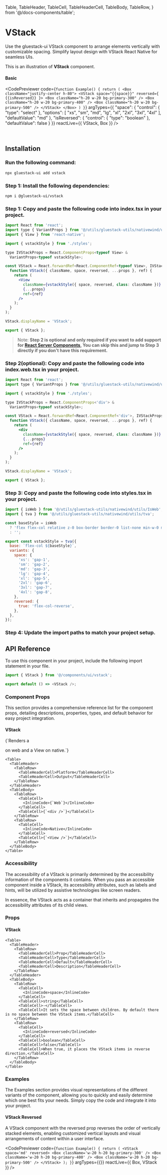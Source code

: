 

  Table,
  TableHeader,
  TableCell,
  TableHeaderCell,
  TableBody,
  TableRow,
} from '@/docs-components/table';

# VStack

Use the gluestack-ui VStack component to arrange elements vertically with customizable spacing. Simplify layout design with VStack React Native for seamless UIs.

This is an illustration of **VStack** component.


  #### Basic

  
  
  <CodePreviewer
  code={`function Example() {
  return (
    <Box className="justify-center h-80">
      <VStack space="{{space}}" reversed={ {{isReversed}} }>
        <Box className="h-20 w-20 bg-primary-300" />
        <Box className="h-20 w-20 bg-primary-400" />
        <Box className="h-20 w-20 bg-primary-500" />
      </VStack>
    </Box>
  )
}`}
  argTypes={{
  "space": {
    "control": {
      "type": "select"
    },
    "options": [
      "xs",
      "sm",
      "md",
      "lg",
      "xl",
      "2xl",
      "3xl",
      "4xl"
    ],
    "defaultValue": "md"
  },
  "isReversed": {
    "control": {
      "type": "boolean"
    },
    "defaultValue": false
  }
}}
  reactLive={{ VStack, Box }}
/>

<br />

## Installation

<Tabs>
  <TabItem label="CLI">
     
### Run the following command:
  ```bash
  npx gluestack-ui add vstack
  ```
</TabItem>
<TabItem label="Manual">

### Step 1: Install the following dependencies:

```bash
npm i @gluestack-ui/vstack
```

### Step 1: Copy and paste the following code into index.tsx in your project.

```jsx
import React from 'react';
import type { VariantProps } from '@/utils/gluestack-utils/nativewind/utils';
import { View } from 'react-native';

import { vstackStyle } from './styles';

type IVStackProps = React.ComponentProps<typeof View> &
  VariantProps<typeof vstackStyle>;

const VStack = React.forwardRef<React.ComponentRef<typeof View>, IVStackProps>(
  function VStack({ className, space, reversed, ...props }, ref) {
    return (
      <View
        className={vstackStyle({ space, reversed, class: className })}
        {...props}
        ref={ref}
      />
    );
  }
);

VStack.displayName = 'VStack';

export { VStack };

```

> Note: **Step 2 is optional and only required if you want to add support for [React Server Components](https://vercel.com/blog/understanding-react-server-components), You can skip this and jump to Step 3 directly if you don't have this requirement.**

### Step 2(optional): Copy and paste the following code into index.web.tsx in your project.

```jsx
import React from 'react';
import type { VariantProps } from '@/utils/gluestack-utils/nativewind/utils';

import { vstackStyle } from './styles';

type IVStackProps = React.ComponentProps<'div'> &
  VariantProps<typeof vstackStyle>;

const VStack = React.forwardRef<React.ComponentRef<'div'>, IVStackProps>(
  function VStack({ className, space, reversed, ...props }, ref) {
    return (
      <div
        className={vstackStyle({ space, reversed, class: className })}
        {...props}
        ref={ref}
      />
    );
  }
);

VStack.displayName = 'VStack';

export { VStack };

```

### Step 3: Copy and paste the following code into styles.tsx in your project.

```jsx
import { isWeb } from '@/utils/gluestack-utils/nativewind/utils/IsWeb';
import { tva } from '@/utils/gluestack-utils/nativewind/utils/tva';

const baseStyle = isWeb
  ? 'flex flex-col relative z-0 box-border border-0 list-none min-w-0 min-h-0 bg-transparent items-stretch m-0 p-0 text-decoration-none'
  : '';

export const vstackStyle = tva({
  base: `flex-col ${baseStyle}`,
  variants: {
    space: {
      'xs': 'gap-1',
      'sm': 'gap-2',
      'md': 'gap-3',
      'lg': 'gap-4',
      'xl': 'gap-5',
      '2xl': 'gap-6',
      '3xl': 'gap-7',
      '4xl': 'gap-8',
    },
    reversed: {
      true: 'flex-col-reverse',
    },
  },
});

```

### Step 4: Update the import paths to match your project setup.

</TabItem>
</Tabs>

## API Reference

To use this component in your project, include the following import statement in your file.

```ts
import { VStack } from '@/components/ui/vstack';
```

```ts
export default () => <VStack />;
```

### Component Props

This section provides a comprehensive reference list for the component props, detailing descriptions, properties, types, and default behavior for easy project integration.

#### VStack

<p>{`Renders a <div /> on web and a View on native.`}</p>

    <Table>
      <TableHeader>
        <TableRow>
          <TableHeaderCell>Platform</TableHeaderCell>
          <TableHeaderCell>Output</TableHeaderCell>
        </TableRow>
      </TableHeader>
      <TableBody>
        <TableRow>
          <TableCell>
            <InlineCode>{`Web`}</InlineCode>
          </TableCell>
          <TableCell>{`<div />`}</TableCell>
        </TableRow>
        <TableRow>
          <TableCell>
            <InlineCode>Native</InlineCode>
          </TableCell>
          <TableCell>{`<View />`}</TableCell>
        </TableRow>
      </TableBody>
    </Table>

### Accessibility

The accessibility of a VStack is primarily determined by the accessibility information of the components it contains. When you pass an accessible component inside a VStack, its accessibility attributes, such as labels and hints, will be utilized by assistive technologies like screen readers.

In essence, the VStack acts as a container that inherits and propagates the accessibility attributes of its child views.

### Props

#### VStack

    <Table>
      <TableHeader>
        <TableRow>
          <TableHeaderCell>Prop</TableHeaderCell>
          <TableHeaderCell>Type</TableHeaderCell>
          <TableHeaderCell>Default</TableHeaderCell>
          <TableHeaderCell>Description</TableHeaderCell>
        </TableRow>
      </TableHeader>
      <TableBody>
        <TableRow>
          <TableCell>
            <InlineCode>space</InlineCode>
          </TableCell>
          <TableCell>string</TableCell>
          <TableCell>-</TableCell>
          <TableCell>It sets the space between children. By default there is no space between the VStack items.</TableCell>
        </TableRow>
        <TableRow>
          <TableCell>
            <InlineCode>reversed</InlineCode>
          </TableCell>
          <TableCell>boolean</TableCell>
          <TableCell>false</TableCell>
          <TableCell>When true, it places the VStack items in reverse direction.</TableCell>
        </TableRow>
      </TableBody>
    </Table>

### Examples

The Examples section provides visual representations of the different variants of the component, allowing you to quickly and easily determine which one best fits your needs. Simply copy the code and integrate it into your project.


  #### VStack Reversed

  A VStack component with the reversed prop reverses the order of vertically stacked elements, enabling customized vertical layouts and visual arrangements of content within a user interface.
  
  <CodePreviewer
  code={`function Example() {
  return (
    <VStack space='md' reversed>
          <Box className='w-20 h-20 bg-primary-300' />
          <Box className='w-20 h-20 bg-primary-400' />
          <Box className='w-20 h-20 bg-primary-500' />
        </VStack>
  );
}`}
  argTypes={{}}
  reactLive={{ Box, VStack }}
/>